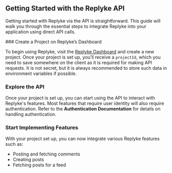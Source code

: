 
## Getting Started with the Replyke API

Getting started with Replyke via the API is straightforward. This guide will walk you through the essential steps to integrate Replyke into your application using direct API calls.

<Steps>
### Create a Project on Replyke’s Dashboard

To begin using Replyke, visit the [Replyke Dashboard](https://chatgpt.com/g/g-p-6777c65195188191a09e07f460009a42-replyke-docs/c/67ade425-614c-8013-82a4-0339b163c6ed#) and create a new project. Once your project is set up, you’ll receive a `projectId`, which you need to save somewhere on the client as it is required for making API requests. It is not secret, but it is always recommended to store such data in environment variables if possible.

### Explore the API

Once your project is set up, you can start using the API to interact with Replyke's features. Most features that require user identity will also require authentication. Refer to the **Authentication Documentation** for details on handling authentication.


### Start Implementing Features

With your project set up, you can now integrate various Replyke features such as:

-   Posting and fetching comments
-   Creating posts
-   Fetching posts for a feed

</Steps>